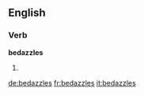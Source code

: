 ==English==

===Verb===
'''bedazzles'''

# {{en-third-person singular of|bedazzle}}

[[de:bedazzles]]
[[fr:bedazzles]]
[[it:bedazzles]]